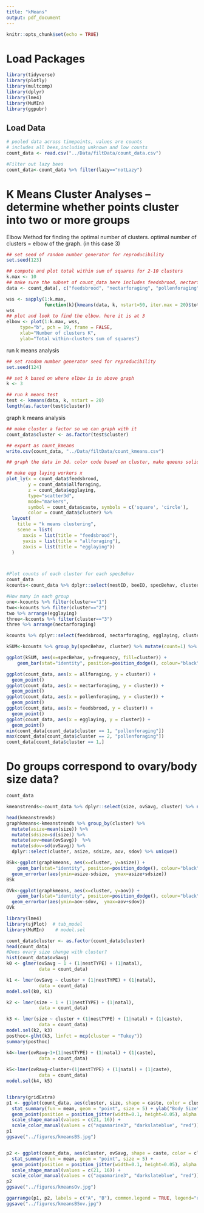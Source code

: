 ```yaml
---
title: "kMeans"
output: pdf_document
---
```


```r
knitr::opts_chunk$set(echo = TRUE)
```

# Load Packages
```r
library(tidyverse)
library(plotly)
library(multcomp)
library(dplyr)
library(lme4)
library(MuMIn)  
library(ggpubr)

```

## Load Data
```r
# pooled data across timepoints, values are counts
# includes all bees,including unknown and low counts
count_data <- read.csv("../Data/filtData/count_data.csv")

#Filter out lazy bees
count_data<-count_data %>% filter(lazy=="notLazy") 
```

# K Means Cluster Analyses -- determine whether points cluster into two or more groups
Elbow Method for finding the optimal number of clusters. optimal number of clusters = elbow of the graph. (in this case 3)
```r
## set seed of random number generator for reproducibility
set.seed(123)

## compute and plot total within sum of squares for 2-10 clusters
k.max <- 10
## make sure the subset of count_data here includes feedsbrood, nectarforage, pollenforage, egglaying
data <- count_data[, c("feedsbrood", "nectarforaging", "pollenforaging", "egglaying")] 

wss <- sapply(1:k.max, 
              function(k){kmeans(data, k, nstart=50, iter.max = 20)$tot.withinss})
wss
## plot and look to find the elbow. here it is at 3
elbow <- plot(1:k.max, wss,
     type="b", pch = 19, frame = FALSE, 
     xlab="Number of clusters K",
     ylab="Total within-clusters sum of squares")
```

run k means analysis
```r
## set random number generator seed for reproducibility
set.seed(124)

## set k based on where elbow is in above graph
k <- 3

## run k means test
test <- kmeans(data, k, nstart = 20)
length(as.factor(test$cluster))
```
 graph k means analysis
```r
## make cluster a factor so we can graph with it
count_data$cluster <- as.factor(test$cluster)

## export as count_kmeans
write.csv(count_data, "../Data/filtData/count_kmeans.csv")

## graph the data in 3d. color code based on cluster, make queens solid circles and workers open circles. 

## make egg laying workers x 
plot_ly(x = count_data$feedsbrood, 
        y = count_data$allforaging, 
        z = count_data$egglaying, 
        type="scatter3d", 
        mode="markers",
        symbol = count_data$caste, symbols = c('square', 'circle'),
        color = count_data$cluster) %>%
  layout(
    title = "k means clustering",
    scene = list(
      xaxis = list(title = "feedsbrood"),
      yaxis = list(title = "allforaging"),
      zaxis = list(title = "egglaying"))
  )



#Plot counts of each cluster for each specBehav
count_data
kcounts<-count_data %>% dplyr::select(nestID, beeID, specBehav, cluster, egglaying, nectarforaging, feedsbrood, pollenforaging)

#How many in each group
one<-kcounts %>% filter(cluster=="1") 
two<-kcounts %>% filter(cluster=="2") 
two %>% arrange(egglaying)
three<-kcounts %>% filter(cluster=="3") 
three %>% arrange(nectarforaging)

kcounts %>% dplyr::select(feedsbrood, nectarforaging, egglaying, cluster) %>% arrange(feedsbrood)

kSUM<-kcounts %>% group_by(specBehav, cluster) %>% mutate(count=1) %>% mutate(frequency=sum(count)) %>% dplyr::select(specBehav, cluster, frequency) %>% unique()

ggplot(kSUM, aes(x=specBehav, y=frequency, fill=cluster)) +
    geom_bar(stat="identity", position=position_dodge(), colour="black")

ggplot(count_data, aes(x = allforaging, y = cluster)) +
  geom_point()
ggplot(count_data, aes(x = nectarforaging, y = cluster)) +
  geom_point()
ggplot(count_data, aes(x = pollenforaging, y = cluster)) +
  geom_point()
ggplot(count_data, aes(x = feedsbrood, y = cluster)) +
  geom_point()
ggplot(count_data, aes(x = egglaying, y = cluster)) +
  geom_point()
min(count_data[count_data$cluster == 1, "pollenforaging"])
max(count_data[count_data$cluster == 2, "pollenforaging"])
count_data[count_data$cluster == 1,]
```
# Do groups correspond to ovary/body size data?  
```r
count_data

kmeanstrends<-count_data %>% dplyr::select(size, ovSavg, cluster) %>% na.omit()

head(kmeanstrends)
graphkmeans<-kmeanstrends %>% group_by(cluster) %>% 
  mutate(asize=mean(size)) %>%  
  mutate(sdsize=sd(size)) %>% 
  mutate(aov=mean(ovSavg))  %>% 
  mutate(sdov=sd(ovSavg)) %>% 
  dplyr::select(cluster, asize, sdsize, aov, sdov) %>% unique()

BSk<-ggplot(graphkmeans, aes(x=cluster, y=asize)) +
    geom_bar(stat="identity", position=position_dodge(), colour="black") + 
  geom_errorbar(aes(ymin=asize-sdsize,  ymax=asize+sdsize))
BSk

OVk<-ggplot(graphkmeans, aes(x=cluster, y=aov)) +
    geom_bar(stat="identity", position=position_dodge(), colour="black") + 
  geom_errorbar(aes(ymin=aov-sdov,  ymax=aov+sdov))
OVk

library(lme4)
library(sjPlot)  # tab_model
library(MuMIn)    # model.sel

count_data$cluster <- as.factor(count_data$cluster)
head(count_data)
#Does ovary size change with cluster? 
hist(count_data$ovSavg)
k0 <- glmer(ovSavg ~ 1 + (1|nestTYPE) + (1|natal),
            data = count_data)

k1 <- lmer(ovSavg ~ cluster + (1|nestTYPE) + (1|natal),
            data = count_data)
model.sel(k0, k1)

k2 <- lmer(size ~ 1 + (1|nestTYPE) + (1|natal),
            data = count_data)

k3 <- lmer(size ~ cluster + (1|nestTYPE) + (1|natal) + (1|caste),
            data = count_data)
model.sel(k2, k3)
posthoc<-glht(k3, linfct = mcp(cluster = "Tukey"))
summary(posthoc)

k4<-lmer(ovRavg~1+(1|nestTYPE) + (1|natal) + (1|caste),
            data = count_data)
  
k5<-lmer(ovRavg~cluster+(1|nestTYPE) + (1|natal) + (1|caste),
            data = count_data)
model.sel(k4, k5)


library(gridExtra)
p1 <- ggplot(count_data, aes(cluster, size, shape = caste, color = cluster)) +
  stat_summary(fun = mean, geom = "point", size = 5) + ylab("Body Size") +
  geom_point(position = position_jitter(width=0.1, height=0.05), alpha = 0.5) +
  scale_shape_manual(values = c(21, 16)) +
  scale_color_manual(values = c("aquamarine3", "darkslateblue", "red"))
p1
ggsave("../figures/kmeansBS.jpg")


p2 <- ggplot(count_data, aes(cluster, ovSavg, shape = caste, color = cluster)) + ylab("Average Ovary \n Stage") + 
  stat_summary(fun = mean, geom = "point", size = 5) +
  geom_point(position = position_jitter(width=0.1, height=0.05), alpha = 0.5) +
  scale_shape_manual(values = c(21, 16)) + 
  scale_color_manual(values = c("aquamarine3", "darkslateblue", "red"))
p2
ggsave("../figures/kmeansOv.jpg")

ggarrange(p1, p2, labels = c("A", "B"), common.legend = TRUE, legend="right")
ggsave("../figures/kmeansBSov.jpg")
```






